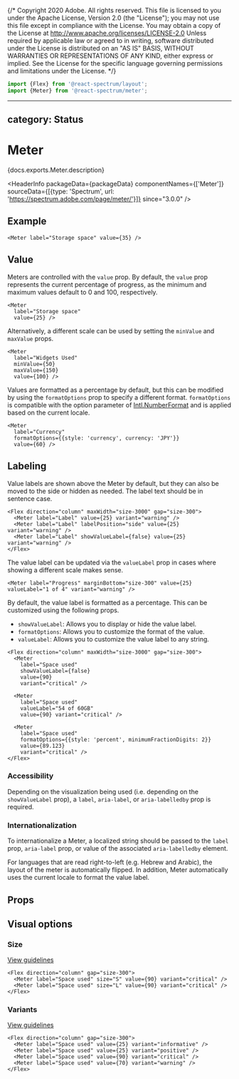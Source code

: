 {/* Copyright 2020 Adobe. All rights reserved.
This file is licensed to you under the Apache License, Version 2.0 (the "License");
you may not use this file except in compliance with the License. You may obtain a copy
of the License at http://www.apache.org/licenses/LICENSE-2.0
Unless required by applicable law or agreed to in writing, software distributed under
the License is distributed on an "AS IS" BASIS, WITHOUT WARRANTIES OR REPRESENTATIONS
OF ANY KIND, either express or implied. See the License for the specific language
governing permissions and limitations under the License. */}



```jsx import
import {Flex} from '@react-spectrum/layout';
import {Meter} from '@react-spectrum/meter';
```

---
category: Status
---

# Meter

<PageDescription>{docs.exports.Meter.description}</PageDescription>

<HeaderInfo
  packageData={packageData}
  componentNames={['Meter']}
  sourceData={[{type: 'Spectrum', url: 'https://spectrum.adobe.com/page/meter/'}]}
  since="3.0.0" />

## Example

```tsx example
<Meter label="Storage space" value={35} />
```

## Value

Meters are controlled with the `value` prop.
By default, the `value` prop represents the current percentage of progress, as the minimum and maximum values default to 0 and 100, respectively.

```tsx example
<Meter
  label="Storage space"
  value={25} />
```

Alternatively, a different scale can be used by setting the `minValue` and `maxValue` props.

```tsx example
<Meter
  label="Widgets Used"
  minValue={50}
  maxValue={150}
  value={100} />
```

Values are formatted as a percentage by default, but this can be modified by using the `formatOptions` prop to specify a different format.
`formatOptions` is compatible with the option parameter of [Intl.NumberFormat](https://developer.mozilla.org/en-US/docs/Web/JavaScript/Reference/Global_Objects/NumberFormat) and is applied based on the current locale.

```tsx example
<Meter
  label="Currency"
  formatOptions={{style: 'currency', currency: 'JPY'}}
  value={60} />
```

## Labeling
Value labels are shown above the Meter by default, but they can also be moved to the side or hidden as needed.
The label text should be in sentence case.

```tsx example
<Flex direction="column" maxWidth="size-3000" gap="size-300">
  <Meter label="Label" value={25} variant="warning" />
  <Meter label="Label" labelPosition="side" value={25} variant="warning" />
  <Meter label="Label" showValueLabel={false} value={25} variant="warning" />
</Flex>
```

The value label can be updated via the `valueLabel` prop in cases where showing a different scale makes sense.
```tsx example
<Meter label="Progress" marginBottom="size-300" value={25} valueLabel="1 of 4" variant="warning" />
```

By default, the value label is formatted as a percentage. This can be customized using the following props.

* `showValueLabel`: Allows you to display or hide the value label.
* `formatOptions`: Allows you to customize the format of the value.
* `valueLabel`: Allows you to customize the value label to any string.

```tsx example
<Flex direction="column" maxWidth="size-3000" gap="size-300">
  <Meter
    label="Space used"
    showValueLabel={false}
    value={90}
    variant="critical" />

  <Meter
    label="Space used"
    valueLabel="54 of 60GB"
    value={90} variant="critical" />

  <Meter
    label="Space used"
    formatOptions={{style: 'percent', minimumFractionDigits: 2}}
    value={89.123}
    variant="critical" />
</Flex>
```

### Accessibility

Depending on the visualization being used (i.e. depending on the `showValueLabel` prop), a `label`, `aria-label`, or `aria-labelledby` prop is required.

### Internationalization

To internationalize a Meter, a localized string should be passed to the `label` prop, `aria-label` prop, or value of the associated `aria-labelledby` element.

For languages that are read right-to-left (e.g. Hebrew and Arabic), the layout of the meter is automatically flipped. In addition,
Meter automatically uses the current locale to format the value label.

## Props

<PropTable component={docs.exports.Meter} links={docs.links} />

## Visual options

### Size
[View guidelines](https://spectrum.adobe.com/page/meter/#Size)

```tsx example
<Flex direction="column" gap="size-300">
  <Meter label="Space used" size="S" value={90} variant="critical" />
  <Meter label="Space used" size="L" value={90} variant="critical" />
</Flex>
```

### Variants
[View guidelines](https://spectrum.adobe.com/page/meter/#Options)

```tsx example
<Flex direction="column" gap="size-300">
  <Meter label="Space used" value={25} variant="informative" />
  <Meter label="Space used" value={25} variant="positive" />
  <Meter label="Space used" value={90} variant="critical" />
  <Meter label="Space used" value={70} variant="warning" />
</Flex>
```
